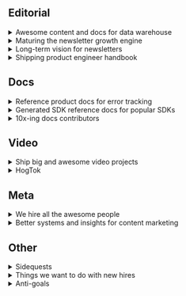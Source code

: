 ## Editorial

<details>
  <summary>Awesome content and docs for data warehouse</summary>

**Owner:** <TeamMember name="Ian Vanagas" /> (support from <TeamMember name="Vincent Ge" /> and <TeamMember name="Edwin Lim" />)

**Motivation:** Data warehouse is a high-leverage product for our customer infrastructure strategy, but it lacks both high-quality docs and strong content marketing content to drive adoption. 

**What we'll ship:**
* Updated and fully fleshed out docs, working along similar lines to reference docs Edwin and Vincent are creating for error tracking.  
* Alternatives, comparison and top-of-funnel content promoting our data warehouse.  
* Opinionated blog and newsletter content (e.g. how we use data warehouse)

**We'll know we're successful when**

* Top-of-funnel content is getting traction and creating interest  
* Interest in the product converts to real usage from new and existing users  
* Growth in pageviews to data warehouse docs and tutorials  
* Increased visibility of PostHog as a data warehouse option from LLMs

</details>

<details>
  <summary>Maturing the newsletter growth engine</summary>

**Owner:** <TeamMember name="Lior Neu-ner" />

**Motivation:** We want to reduce reliance on Substack recommendations, improve quality of paid signups, and create a scalable growth engine that's (largely) set and forget.

**What we'll ship:**
* Newsletter ads for LinkedIn, Meta, and Reddit.  
* Newsletter ads and placements using new methods of tracking to validate.

**We'll know we're successful when**
* Open rates above 40%  
* We know what works and this becomes easy to maintain 

</details>

<details>
  <summary>Long-term vision for newsletters</summary>

**Owner:** <TeamMember name="Ian Vanagas" />, <TeamMember name="Lior Neu-ner" />, and <TeamMember name="Andy Vandervell" />

**Motivation:** We want to maintain our existing newsletter schedule and quality standards while developing a stronger opinion on the future of newsletters at PostHog, audiences we want to reach, and what we're going to do to reach them in the short, medium and long-term.

**What we'll ship:**
* An awesome newsletter every two weeks
* Newsletter offsite to workshop new ideas and long-term plans
* Updated handbook pages on newsletter process + plans
* Hiring plan for what's needed to execute our newsletter vision

**We'll know we're successful when**
* We're excited about our long-term plans for the newsletter
* We ship a great newsletter every two weeks
* We continue to see good engagement and feedback on newsletters  
* No decline in important metrics (shares, organic subs, open rate etc.)
* We successfully onboard a new newsletter writer in Q3 with clear goals to work on

</details>

<details>
  <summary>Shipping product engineer handbook</summary>

**Owner:** <TeamMember name="Andy Vandervell" />

**Motivation:** We want to completely own the concept of the Product Engineer by creating its central text. We're 80% of the way there. Need to ship final 20%.

**What we'll ship**
* The introductory chapters of the handbook using a similar structure to the company handbook. This will give us the platform to then develop more sections on specific topics, or potentially integrate getting started content into the handbook.

**We'll know we're successful when**
* We've shipped the first version of the guide  
* Positive initial reaction from our users and readers  
* Ranking for product engineer keywords in search  
* Incoming users convert to reading other parts of guide  
* Converting handbook readers to subscribers of the newsletter

</details>

## Docs

<details>
  <summary>Reference product docs for error tracking</summary>

**Owner:** <TeamMember name="Vincent Ge" /> and <TeamMember name="Edwin Lim" /> (support from <TeamMember name="Ian Vanagas" />)

**Motivation:** We want to show what 10x docs should look like by setting an example with a single product. These conventions will become examples and templates for 10x-ing other docs and a model for future technical writers to follow.

**What we'll ship:**
* End-to-end product docs which include overview, concept explainers, references, use-case guides, tutorials, best practices, troubleshooting, code examples.  
* Stretch goal: Example app for error tracking

**We'll know we're successful when:**
* Other small teams want their docs to look like the error tracking docs :)  
* Praise from users how awesome error tracking docs are

</details>

<details>
  <summary>Generated SDK reference docs for popular SDKs</summary>

**Owner:** <TeamMember name="Vincent Ge" /> 

**Motivation:** No one should guess or look at source code to know how SDK methods work. We need to auto-generate references from source code that are accurate and always up to date.

**What we'll ship**
* Reference generation code for:  
  * posthog-js  
  * posthog-react-native  
  * posthog-node  
  * posthog (python)  
  * We can ship more or less depending on schedule/ask  
  * We want push for highly accurate coverage and accuracy for these  
* `posthog.com` page that reads references and displays reference docs for:  
  * Exposed methods  
  * Parameter input and return type output  
  * Type definitions

**We'll know we're successful when**
* We gravitate toward checking SDK references as a source of truth for SDK signatures.  
* No more huge, hand-written SDK docs pages  
* 0 undocumented methods and type definitions for listed SDKs

</details>

<details>
  <summary>10x-ing docs contributors</summary>

**Owner:** <TeamMember name="Edwin Lim" />

**Motivation:** At PostHog, everybody writes documentation. So let's equip everyone with the templates, tools, and criteria to 10x their output alongside ours.

**What we'll ship**
* An updated docs handbook with templates, tools, and style guide criteria for writing PostHog documentation  
* A set of LLM prompts to help quickly generate templates

**We'll know we're successful when**
* Teams actively use the templates and tools to write new docs  
* Positive feedback from teams that resources make it easier for them to ship docs

</details>

## Video

<details>
  <summary>Ship big and awesome video projects</summary>

**Owner:** <TeamMember name="Alex van Leeuwen" />

**Motivation:** We have a series of ongoing video projects that are high-value and big lifts

**What we'll ship**
* DeskHog launch video   
* Customer infrastructure vision / explainer ;)  
* Hackathon documentary with accompanying blog post

**We'll know we're successful when**
* They are shipped on time (within reason)  
* Positive feedback from PostHog fans

</details>

<details>
  <summary>HogTok</summary> 

**Owner: <TeamMember name="Edwin Lim" /> (with support from video)**

**Motivation:** Video (HogTok) as a website delivery system for feature discovery, tutorials, and technical content, and our flagship big video projects.

**What we'll ship**
* Two HogTok's per week consistently  
* Social media player that supports videos and images in the app and website  
* Social posts on brand and James' account using HogToks

**We'll know we're successful when**
* Users watch the content  
* People mention how cool HogTok is   
* Support and sales teams find it useful enough to share with users  
* We can see conversion to usage / adoption of features

</details>

## Meta

<details>
  <summary>We hire all the awesome people</summary>

**Owner:** <TeamMember name="Andy Vandervell" />

**Motivation:** We need to grow our team to increase our capacity for core work and grow our owned audiences

**What we'll ship:**
* Hire all Q3 roles in the marketing hiring place:
  * 1x post-production specialist
  * 1x content marketer
  * 1x developer who writes guides
  * 1x Developer who writes newsletters
* Proposals for new roles as needed, including:
  * Developer who is terminally online (social media)

**We'll know we're successful when**
* We've hired everyone want during Q3
* New starters onboarded and making an instant positive impact

</details>

<details>
  <summary>Better systems and insights for content marketing</summary>

**Owner:** <TeamMember name="Andy Vandervell" />

**Motivation:** We want a better grasp of data and growth patterns for our work, and we (mostly Andy, tbh) thinks more robust systems will help us coordinate content and marketing efforts better as we scale.

**What we'll ship**
* Insight of the week during sprint meetings  
* Kick-ass new dashboards for how content and docs are performing  
* Monthly growth review for team content (inc. newsletter, content & docs)  
* Marketing / content calendar anyone can access and understand

**We'll know we're successful when**
* We're regularly making better decisions about what to prioritize based on data  
* We have a strong grasp of the data points we care about (and which ones we don't)  
* Anyone can see what's happening and when at a glance

</details>

## Other

<details>
  <summary>Sidequests</summary>

* Plan for dealing with stalke tutorials and content – Lior
* Testing viral animated video shorts – Lior  
* Automating summaries of the docs feedback each week with LLMs to make it actionable – Vincent  
* Adding Greptile or similar to website repo to spot common errors and problems – Ian

</details>

<details>
  <summary>Things we want to do with new hires</summary>

* Much better docs + content marketing for CDP, surveys, and LLM observability
* Doubling down on SEO content (i.e. alternatives, comparisons, etc. for all products)
* Consistent video schedule for things like changelog, new features etc. outside of big projects 

</details>

<details>
  <summary>Anti-goals</summary>

* **Nailing YouTube.** This is long-term ambition, but we're not ready to tackle this yet.  
* **Weekly newsletter.** We've been down this road several times. Requires more resources.  
* **Redesigning docs website.** [We have thoughts here](https://github.com/PostHog/posthog.com/issues/11934), but we can't ship this alone and there are more hair on fire problems for us to solve.   
* **Great docs homepage experience.** We think this could be critical to communicating the customer infrastructure experience, but we have more fundamental problems to solve right now, and it isn't something we can ship alone. This is something we'll revisit as a potential Q4 goal / project.  
* **In-depth docs for Max AI.** Some improvement here would be nice and useful, but the product is moving too fast for us to usefully contribute and we think users will gain more from playing with Max AI than reading docs. We do, however, want to use HogToks to encourage and inspire users to try using Max and explore things you can do using AI in PostHog.  
* **Owning unanswered questions on Docs.** We don't have the capacity to do this and it would distract us from core goals. Will discuss better logic on docs pages for stale questions, or potentially out of date questions, with website folks.

</details>
